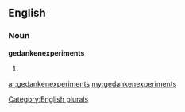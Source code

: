 ==English==

===Noun===
'''gedankenexperiments'''

# {{plural of|[[gedankenexperiment]]}}

[[Category:English plurals]]

[[ar:gedankenexperiments]]
[[my:gedankenexperiments]]